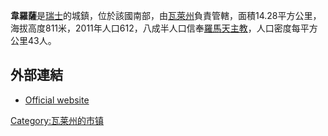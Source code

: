 '''韋羅薩'''是[[瑞士|瑞士]]的城鎮，位於該國南部，由[[瓦萊州|瓦萊州]]負責管轄，面積14.28平方公里，海拔高度811米，2011年人口612，八成半人口信奉[[羅馬天主教|羅馬天主教]]，人口密度每平方公里43人。

==外部連結==
* [http://www.verossaz.ch Official website] {{Wayback|url=http://www.verossaz.ch/ |date=20110707004725 }} {{fr icon}}

{{Switzerland-geo-stub}}
[[Category:瓦莱州的市镇|Category:瓦莱州的市镇]]